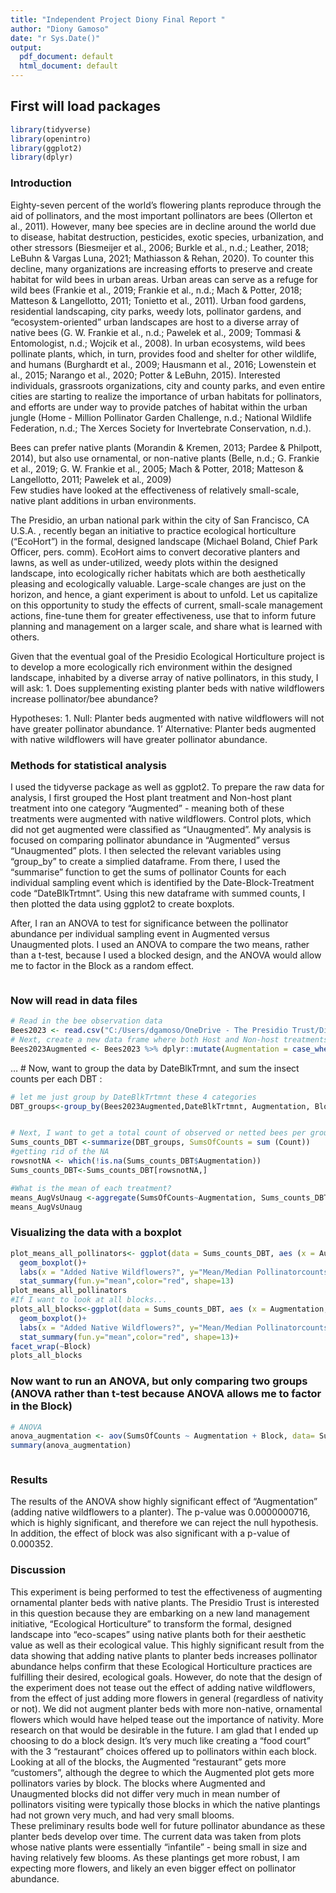 ```yaml
---
title: "Independent Project Diony Final Report "
author: "Diony Gamoso"
date: "r Sys.Date()"
output:
  pdf_document: default
  html_document: default
---
```

## First will load packages
```r
library(tidyverse)
library(openintro)
library(ggplot2)
library(dplyr)
```
### Introduction
 Eighty-seven percent of the world’s flowering plants reproduce through the aid of pollinators, and the most important pollinators are bees (Ollerton et al., 2011).  However, many bee species are in decline around the world due to disease, habitat destruction, pesticides, exotic species, urbanization, and other stressors  (Biesmeijer et al., 2006; Burkle et al., n.d.; Leather, 2018; LeBuhn & Vargas Luna, 2021; Mathiasson & Rehan, 2020).  To counter this decline, many organizations are increasing efforts to preserve and create habitat for wild bees in urban areas. Urban areas can serve as a refuge for wild bees (Frankie et al., 2019; Frankie et al., n.d.; Mach & Potter, 2018; Matteson & Langellotto, 2011; Tonietto et al., 2011). Urban food gardens, residential landscaping, city parks, weedy lots, pollinator gardens, and “ecosystem-oriented” urban landscapes are host to a diverse array of native bees  (G. W. Frankie et al., n.d.; Pawelek et al., 2009; Tommasi & Entomologist, n.d.; Wojcik et al., 2008).  In urban ecosystems, wild bees pollinate plants, which, in turn, provides food and shelter for other wildlife, and humans (Burghardt et al., 2009; Hausmann et al., 2016; Lowenstein et al., 2015; Narango et al., 2020; Potter & LeBuhn, 2015). Interested individuals, grassroots organizations, city and county parks, and even entire cities are starting to realize the importance of urban habitats for pollinators, and efforts are under way to provide patches of habitat within the urban jungle (Home - Million Pollinator Garden Challenge, n.d.; National Wildlife Federation, n.d.; The Xerces Society for Invertebrate Conservation, n.d.).   

  Bees can prefer native plants (Morandin & Kremen, 2013; Pardee & Philpott, 2014), but also use ornamental, or non-native plants (Belle, n.d.; G. Frankie et al., 2019; G. W. Frankie et al., 2005; Mach & Potter, 2018; Matteson & Langellotto, 2011; Pawelek et al., 2009)  
Few studies have looked at the effectiveness of relatively small-scale, native plant additions in urban environments.  

  The Presidio, an urban national park within the city of San Francisco, CA U.S.A. , recently began an initiative to practice ecological horticulture (“EcoHort”) in the formal, designed landscape  (Michael Boland, Chief Park Officer, pers. comm).    EcoHort aims to convert decorative planters and lawns, as well as under-utilized, weedy plots within the designed landscape, into ecologically richer habitats which are both aesthetically pleasing and ecologically valuable.     Large-scale changes are just on the horizon, and hence, a giant experiment is about to unfold. Let us capitalize on this opportunity to study the effects of current, small-scale management actions, fine-tune them for greater effectiveness, use that to inform future planning and management on a larger scale, and share what is learned with others.   

 Given that the eventual goal of the Presidio Ecological Horticulture project is to develop a more ecologically rich environment within the designed landscape, inhabited by a diverse array of native pollinators, in this study, I will ask:
1.	Does supplementing existing planter beds with native wildflowers increase pollinator/bee  abundance?


Hypotheses:
1. Null: Planter beds augmented with native wildflowers will not have greater pollinator abundance.
1' Alternative:  Planter beds augmented with native wildflowers will have greater pollinator abundance.

### Methods for statistical analysis
I used the tidyverse package as well as ggplot2.
To prepare the raw data for analysis, I first grouped the Host plant treatment and Non-host plant treatment into one category "Augmented" - meaning both of these treatments were augmented with native wildflowers.  Control plots, which did not get augmented were classified as "Unaugmented".  My analysis is focused on comparing pollinator abundance in "Augmented" versus "Unaugmented" plots.
I then selected the relevant variables using "group_by" to create a simplied dataframe.  From there, I used the "summarise" function to get the sums of pollinator Counts for each individual sampling event which is identified by the Date-Block-Treatment code "DateBlkTrtmnt".  Using this new dataframe with summed counts, I then plotted the data using ggplot2 to create boxplots.

After, I ran an ANOVA to test for significance between the pollinator abundance per individual sampling event in Augmented versus Unaugmented plots. I used an ANOVA to compare the two means, rather than a t-test, because I used a blocked design, and the ANOVA would allow me to factor in the Block as a random effect.

```r

```

### Now will read in data files
```r
# Read in the bee observation data
Bees2023 <- read.csv("C:/Users/dgamoso/OneDrive - The Presidio Trust/Diony's Stuff/Graduate school/Presidio Ecological Horticulture Project/Bee-study/Data/EcohortFieldMethodsData2023ForAnalysis.csv")
# Next, create a new data frame where both Host and Non-host treatments are clumped under "Augmented" (with native flowers), and Control plots are called "Unaugmented)
Bees2023Augmented <- Bees2023 %>% dplyr::mutate(Augmentation = case_when(Treatment == "C" ~ "NoExtraFlowers", Treatment == "NH" ~ "NativeFlowersAdded", Treatment == "H" ~ "NativeFlowersAdded" ))

```


...
# Now, want to group the data by DateBlkTrmnt, and sum the insect counts per each DBT :
```r
# let me just group by DateBlkTrtmnt these 4 categories
DBT_groups<-group_by(Bees2023Augmented,DateBlkTrtmnt, Augmentation, Block)


# Next, I want to get a total count of observed or netted bees per group, our groups being DateBlkTrtmnts.  I will create a new column called SumsOfCount
Sums_counts_DBT <-summarize(DBT_groups, SumsOfCounts = sum (Count))
#getting rid of the NA
rowsnotNA <- which(!is.na(Sums_counts_DBT$Augmentation))
Sums_counts_DBT<-Sums_counts_DBT[rowsnotNA,]

#What is the mean of each treatment?
means_AugVsUnaug <-aggregate(SumsOfCounts~Augmentation, Sums_counts_DBT, mean)
means_AugVsUnaug
```
### Visualizing the data with a boxplot
```r

plot_means_all_pollinators<- ggplot(data = Sums_counts_DBT, aes (x = Augmentation, y = SumsOfCounts, fill = Augmentation)) + 
  geom_boxplot()+
  labs(x = "Added Native Wildflowers?", y="Mean/Median Pollinatorcounts", title = "Does adding wildflowers make a difference?", caption =  "Shows median and mean of pollinator counts per sampling event. We compare  Augmented (plots with native wildflowers added), and Unaugmented (control) plots")+
  stat_summary(fun.y="mean",color="red", shape=13)
plot_means_all_pollinators
#If I want to look at all blocks...
plots_all_blocks<-ggplot(data = Sums_counts_DBT, aes (x = Augmentation, y = SumsOfCounts, fill = Augmentation)) + 
  geom_boxplot()+
  labs(x = "Added Native Wildflowers?", y="Mean/Median Pollinatorcounts", title = "Does adding wildflowers make a difference, by Block?", caption =  "Shows median and mean of pollinator counts per sampling event. We compare  Augmented (plots with native wildflowers added), and Unaugmented (control) plots")+
  stat_summary(fun.y="mean",color="red", shape=13)+
facet_wrap(~Block)
plots_all_blocks

```
### Now want to run an ANOVA, but only comparing two groups (ANOVA rather than t-test because ANOVA allows me to factor in the Block)
```r
# ANOVA
anova_augmentation <- aov(SumsOfCounts ~ Augmentation + Block, data= Sums_counts_DBT)
summary(anova_augmentation)
```
```r
 
```

### Results
The results of the ANOVA show highly significant effect of "Augmentation" (adding native wildflowers to a planter).  The p-value was 0.0000000716, which is highly significant, and therefore we can reject the null hypothesis.
In addition, the effect of block was also significant with a p-value of 0.000352.

### Discussion
  This experiment is being performed to test the effectiveness of augmenting ornamental planter beds with native plants.  The Presidio Trust is interested in this question because they are embarking on a new land management initiative, "Ecological Horticulture" to transform the formal, designed landscape into "eco-scapes" using native plants both for their aesthetic value as well as their ecological value. This highly significant result from the data showing that adding native plants to planter beds increases pollinator abundance helps confirm that these Ecological Horticulture practices are fulfilling their desired, ecological goals.
   However, do note that the design of the experiment does not tease out the effect of adding native wildflowers, from the effect of just adding more flowers in general (regardless of nativity or not).  We did not augment planter beds with more non-native, ornamental flowers which would have helped tease out the importance of nativity.  More research on that would be desirable in the future.
   I am glad that I ended up choosing to do a block design.  It's very much like creating a "food court" with the 3 "restaurant" choices offered up to pollinators within each block.  Looking at all of the blocks, the Augmented "restaurant" gets more "customers", although the degree to which the Augmented plot gets more pollinators varies by block. The blocks where Augmented and Unaugmented blocks did not differ very much in mean number of pollinators visiting were typically those blocks in which the native plantings had not grown very much, and had very small blooms.  
   These preliminary results bode well for future pollinator abundance as these planter beds develop over time.  The current data was taken from plots whose native plants were essentially "infantile" - being small in size and having relatively few blooms.  As these plantings get more robust, I am expecting more flowers, and likely an even bigger effect on pollinator abundance.